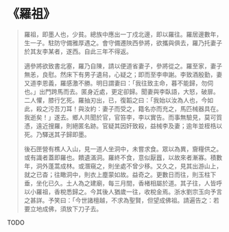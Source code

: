 # 《羅祖》

> 羅祖，即墨人也，少貧。總族中應出一丁戍北邊，即以羅往。羅居邊數年，生一子。駐防守備雅厚遇之。會守備遷陜西參將，欲攜與俱去，羅乃托妻子於其友李某者，遂西。自此三年不得返。
>
> 適參將欲致書北塞，羅乃自陳，請以便道省妻子，參將從之。羅至家，妻子無恙，良慰。然床下有男子遺舄，心疑之；即而至李申謝。李致酒殷勤，妻又道李恩義，羅感激不勝。明日謂妻曰：「我往致主命，暮不能歸，勿伺也。」出門跨馬而去。匿身近處，更定卻歸。聞妻與李臥語，大怒，破扉。二人懼，膝行乞死。羅抽刃出，已，復韜之曰：「我始以汝為人也，今如此，殺之污吾刀耳！與汝約：妻子而受之，籍名亦而充之，馬匹械器具在。我逝矣！」遂去。鄉人共聞於官，官笞李，李以實告。而事無驗見，莫可質憑，遠近搜羅，則絕匿名跡。官疑其因奸致殺，益械李及妻；逾年並桎梏以死。乃驛送其子歸即墨。
>
> 後石匣營有樵人入山，見一道人坐洞中，未嘗求食。眾以為異，齎糧供之。或有識者蓋即羅也。饋遺滿洞。羅終不食，意似厭囂，以故來者漸寡。積數年，洞外蓬蒿成林。或潛窺之，則坐處不曾少移。又久之，見其出游山上，就之已杳；往瞰洞中，則衣上塵蒙如故。益奇之。更數日而往，則玉柱下垂，坐化已久。土人為之建廟，每三月間，香楮相屬於道。其子往，人皆呼以小羅祖，香稅悉歸之。今其後人猶歲一往，收稅金焉。浙水劉宗玉向予言之甚詳。予笑曰：「今世諸檀越，不求為聖賢，但望成佛祖。請遍告之：若要立地成佛，須放下刀子去。

TODO
